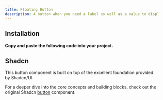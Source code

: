 ```yaml
---
title: Floating Button
description: A button when you need a label as well as a value to display.
---
```

 
<ComponentPreview
  name="floating-button-demo"
/>

## Installation
#### Copy and paste the following code into your project.

<ComponentSource name="floating-button" filePath="@/components/ui/buttons/floating-label-button"/>


## Shadcn
This button component is built on top of the excellent foundation provided by Shadcn/UI.

For a deeper dive into the core concepts and building blocks, check out the original Shadcn [button](https://ui.shadcn.com/docs/components/button) component.